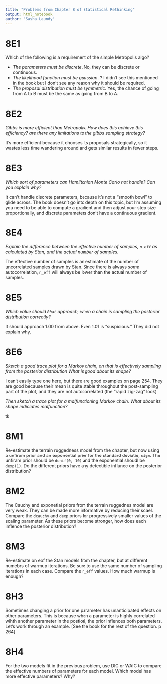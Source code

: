 ```yaml
---
title: "Problems from Chapter 8 of Statistical Rethinking"
output: html_notebook
author: "Sasha Laundy"
---
```


# 8E1

Which of the following is a requirement of the simple Metropolis algo?

- _The parameters must be discrete_. No, they can be discrete or continuous. 
- _The likelihood function must be gaussian_. ? I didn't see this mentioned in the book but I don't see any reason why it should be required.
- _The proposal distribution must be symmetric_. Yes, the chance of going from A to B must be the same as going from B to A. 

# 8E2

_Gibbs is more efficient than Metropolis. How does this achieve this efficiency? are there any limitations to the gibbs sampling strategy?_

It's more efficient because it chooses its proposals strategically, so it wastes less time wandering around and gets similar results in fewer steps. 

# 8E3

_Which sort of parameters can Hamiltonian Monte Carlo not handle? Can you explain why?_

It can't handle discrete parameters, because it's not a "smooth bowl" to glide across. The book doesn't go into depth on this topic, but I'm assuming you need to be able to compute a gradient and then adjust your step size proportionally, and discrete parameters don't have a continuous gradient. 

# 8E4

_Explain the difference between the effective number of samples, `n_eff` as calculated by Stan, and the actual number of samples._

The effective number of samples is an estimate of the number of uncorrelated samples drawn by Stan. Since there is always _some_ autocorrelation, `n_eff` will always be lower than the actual number of samples. 

# 8E5

_Which value should `Rhat` approach, when a chain is sampling the posterior distribution correctly?_

It should approach 1.00 from above. Even 1.01 is "suspicious." They did not explain why. 

# 8E6

_Sketch a good trace plot for a Markov chain, on that is effectively sampling from the posterior distribution What is good about its shape?_

I can't easily type one here, but there are good examples on page 254. They are good because their mean is quite stable throughout the post-sampling part of the plot, and they are not autocorrelated (the "rapid zig-zag" look)

_Then sketch a trace plot for a malfunctioning Markov chain. What about its shape indiciates malfunction?_

tk

# 8M1

Re-estimate the terrain ruggedness model from the chapter, but now using a unfirom prior and an exponential prior for the standard deviatie, `sigm`. The unfiram prior should be `dunif(0, 10)` and the exponential shoudl be `dexp(1)`. Do the different priors have any detectible influnec on the posterior distribution?

# 8M2

The Cauchy and exponetial priors from the terrain ruggednes model are very weak. They can be made more informative by reducing their scael. Compare the `dcauchy` and `dexp` priors for progressively smaller values of the scaling parameter. As these priors become stronger, how does each inflence the posterior distribution?

# 8M3

Re-estimate on eof the Stan models from the chapter, but at different numebrs of warmup iterations. Be sure to use the same number of sampling iterations in each case. Compare the `n_eff` values. How much warmup is enough?

# 8H3

Sometimes changing a prior for one parameter has unanticipated effects on other parameters. This is because when a parameter is highly correlated wihth another parameter in the postiori, the prior inflences both parameters. Let's work through an example. [See the book for the rest of the question. p 264]

# 8H4

For the two models fit in the previous problem, use DIC or WAIC to compare the effective numbers of parameters for each model. Which model has more effective parameters? Why?